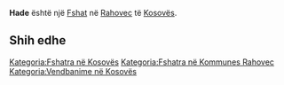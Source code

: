 {{Fshat në Kosovës
 | Emri                = Hade
| sqi_N_name = Hade
| sqi_N_FULL_NAME_RO = Hade
| sqi_N_FULL_NAME_ND_RO = Hade
| sqi_N_SORT_NAME_RG = HADE
| sqi_N_FULL_NAME_RG = Hade
| sqi_N_FULL_NAME_ND_RG = Hade
| srp_N_name = Ade
| srp_N_FULL_NAME_RO = Ade
| srp_N_FULL_NAME_ND_RO = Ade
| srp_N_SORT_NAME_RG = ADE
| srp_N_FULL_NAME_RG = Ade
| srp_N_FULL_NAME_ND_RG = Ade
| srp_NS_name = Аде
| srp_NS_FULL_NAME_RO = Аде
| srp_NS_FULL_NAME_ND_RO = Аде
| srp_NS_SORT_NAME_RG = АДЕ
| srp_NS_FULL_NAME_RG = Аде
| srp_NS_FULL_NAME_ND_RG = Аде

 | Emri (Rasa dhanore) = 
 | Figura              = 
 | Shteti              = Kosovo
 | Komuna              = Rahovec
 | Kodi postar         = 
 | Sipërfaqja          = 

 | Popullsia           = 

 | Regj. i popullsisë  = 
 | Dend. e popullsisë  = 
 | Faqja zyrtare       = 
 <!--- Koordinatat ----> 
 | Gjerësia            = 42.666794
 | Gjatësia            = 21.032979
 | Lartësia            = 
}}
'''Hade''' është një [[Fshat]] në [[Rahovec]] të [[Kosovës]].

<!-- == Gjeografia == -->
<!-- == Historia == -->
<!-- == Demografia == -->
== Shih edhe ==
{{Komuna Rahovec}}
{{Kosovo-Administrata-Cung}}

[[Kategoria:Fshatra në Kosovës]]
[[Kategoria:Fshatra në Kommunes Rahovec]]
[[Kategoria:Vendbanime në Kosovës]]